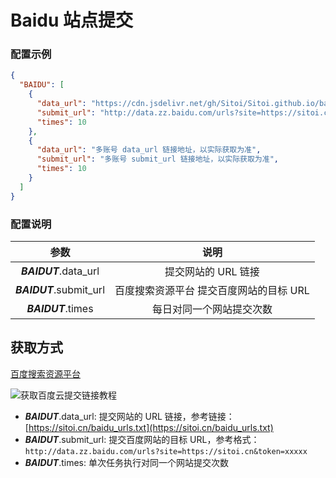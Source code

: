 
<Cards>
  <Card
    title="AcFun"
    href="/settings/acfun"
  />
  <Card
    title="阿里云盘"
    href="/settings/aliyun"
  />
  <Card
    title="Baidu 站点提交"
    href="/settings/baidu"
  />
  <Card
    title="Bilibili"
    href="/settings/bilibili"
  />
  <Card
    title="恩山无线论坛"
    href="/settings/enshan"
  />
  <Card
    title="i茅台"
    href="/settings/imaotai"
  />
  <Card
    title="爱奇艺"
    href="/settings/iqiyi"
  />
  <Card
    title="全民 K 歌"
    href="/settings/kgqq"
  />
  <Card
    title="小米运动"
    href="/settings/mimotion"
  />
  <Card
    title="什么值得买"
    href="/settings/smzdm"
  />
  <Card
    title="百度贴吧"
    href="/settings/tieba"
  />
  <Card
    title="V2EX"
    href="/settings/v2ex"
  />
  <Card
    title="有道云笔记"
    href="/settings/youdao"
  />
</Cards>

# Baidu 站点提交

### 配置示例

```json filename="config.json" copy
{
  "BAIDU": [
    {
      "data_url": "https://cdn.jsdelivr.net/gh/Sitoi/Sitoi.github.io/baidu_urls.txt",
      "submit_url": "http://data.zz.baidu.com/urls?site=https://sitoi.cn&token=xxxxxx",
      "times": 10
    },
    {
      "data_url": "多账号 data_url 链接地址，以实际获取为准",
      "submit_url": "多账号 submit_url 链接地址，以实际获取为准",
      "times": 10
    }
  ]
}
```

### 配置说明

|          参数           |                  说明                   |
| :---------------------: | :-------------------------------------: |
|  _**BAIDUT**_.data_url  |           提交网站的 URL 链接           |
| _**BAIDUT**_.submit_url | 百度搜索资源平台 提交百度网站的目标 URL |
|   _**BAIDUT**_.times    |        每日对同一个网站提交次数         |

## 获取方式

[百度搜索资源平台](https://ziyuan.baidu.com/site/index#/)

![获取百度云提交链接教程](../img/submit_url.png)

- _**BAIDUT**_.data_url: 提交网站的 URL 链接，参考链接：[https://sitoi.cn/baidu_urls.txt](https://sitoi.cn/baidu_urls.txt)
- _**BAIDUT**_.submit_url: 提交百度网站的目标 URL，参考格式：`http://data.zz.baidu.com/urls?site=https://sitoi.cn&token=xxxxx`
- _**BAIDUT**_.times: 单次任务执行对同一个网站提交次数

